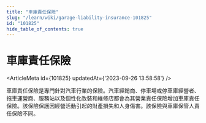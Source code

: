 ```yaml
---
title: "車庫責任保險"
slug: "/learn/wiki/garage-liability-insurance-101825"
id: "101825"
hide_table_of_contents: true
---
```



# 車庫責任保險

<ArticleMeta id={101825} updatedAt={'2023-09-26 13:58:58'} />
<div className='border-solid border-b border-t-0 my-4 border-[var(--ifm-color-gray-300)]' />

車庫責任保險是專門針對汽車行業的保險。汽車經銷商、停車場或停車庫經營者、拖車運營商、服務站以及個性化改裝和維修店都會為其營業責任保險增加車庫責任保險。該保險保護因經營活動引起的財產損失和人身傷害。該保險與車庫保管人責任保險不同。
